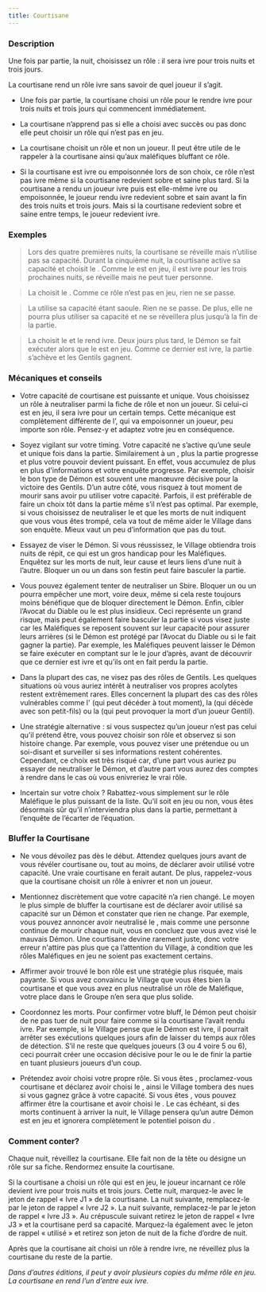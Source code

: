 ```yaml
---
title: Courtisane
---
```



<Role COURTISANE header />

### Description

Une fois par partie, la nuit, choisissez un rôle : il sera ivre pour trois nuits et trois jours.

La courtisane rend un rôle ivre sans savoir de quel joueur il s’agit.

-   Une fois par partie, la courtisane choisi un rôle pour le rendre ivre pour trois nuits et trois jours qui commencent immédiatement.

-   La courtisane n’apprend pas si elle a choisi avec succès ou pas donc elle peut choisir un rôle qui n’est pas en jeu.

-   La courtisane choisit un rôle et non un joueur. Il peut être utile de le rappeler à la courtisane ainsi qu’aux maléfiques bluffant ce rôle.

-   Si la courtisane est ivre ou empoisonnée lors de son choix, ce rôle n’est pas ivre même si la courtisane redevient sobre et saine plus tard. Si la courtisane a rendu un joueur ivre puis est elle-même ivre ou empoisonnée, le joueur rendu ivre redevient sobre et sain avant la fin des trois nuits et trois jours. Mais si la courtisane redevient sobre et saine entre temps, le joueur redevient ivre.

### Exemples

> Lors des quatre premières nuits, la courtisane se réveille mais n’utilise pas sa capacité. Durant la cinquième nuit, la courtisane active sa capacité et choisit le <Role SHABALOTH />. Comme le <Role SHABALOTH /> est en jeu, il est ivre pour les trois prochaines nuits, se réveille mais ne peut tuer personne.

> La <Role COURTISANE /> choisit le <Role ZOMBUUL />. Comme ce rôle n’est pas en jeu, rien ne se passe.

> La <Role COURTISANE /> utilise sa capacité étant saoule. Rien ne se passe. De plus, elle ne pourra plus utiliser sa capacité et ne se réveillera plus jusqu’à la fin de la partie.

> La <Role COURTISANE /> choisit le <Role CONSPIRATEUR /> et le rend ivre. Deux jours plus tard, le Démon se fait exécuter alors que le <Role CONSPIRATEUR /> est en jeu. Comme ce dernier est ivre, la partie s’achève et les Gentils gagnent.

### Mécaniques et conseils

- Votre capacité de courtisane est puissante et unique. Vous choisissez un rôle à neutraliser parmi la fiche de rôle et non un joueur. Si celui-ci est en jeu, il sera ivre pour un certain temps. Cette mécanique est complètement différente de l’<Role EMPOISONNEUR />, qui va empoisonner un joueur, peu importe son rôle. Pensez-y et adaptez votre jeu en conséquence.

- Soyez vigilant sur votre timing. Votre capacité ne s’active qu’une seule et unique fois dans la partie. Similairement à un <Role MERCENAIRE />, plus la partie progresse et plus votre pouvoir devient puissant. En effet, vous accumulez de plus en plus d'informations et votre enquête progresse. Par exemple, choisir le bon type de Démon est souvent une manœuvre décisive pour la victoire des Gentils. D’un autre côté, vous risquez à tout moment de mourir sans avoir pu utiliser votre capacité. Parfois, il est préférable de faire un choix tôt dans la partie même s’il n’est pas optimal. Par exemple, si vous choisissez de neutraliser le <Role PUKKA /> et que les morts de nuit indiquent que vous vous êtes trompé, cela va tout de même aider le Village dans son enquête. Mieux vaut un peu d’information que pas du tout.

- Essayez de viser le Démon. Si vous réussissez, le Village obtiendra trois nuits de répit, ce qui est un gros handicap pour les Maléfiques. Enquêtez sur les morts de nuit, leur cause et leurs liens d’une nuit à l’autre. Bloquer un <Role SHABALOTH /> ou un <Role PO /> dans son festin peut faire basculer la partie.

- Vous pouvez également tenter de neutraliser un Sbire. Bloquer un <Role ASSASSIN /> ou un <Role PARRAIN /> pourra empêcher une mort, voire deux, même si cela reste toujours moins bénéfique que de bloquer directement le Démon. Enfin, cibler l’Avocat du Diable ou le <Role CONSPIRATEUR /> est plus insidieux. Ceci représente un grand risque, mais peut également faire basculer la partie si vous visez juste car les Maléfiques se reposent souvent sur leur capacité pour assurer leurs arrières (si le Démon est protégé par l’Avocat du Diable ou si le <Role CONSPIRATEUR /> fait gagner la partie). Par exemple, les Maléfiques peuvent laisser le Démon se faire exécuter en comptant sur le <Role CONSPIRATEUR /> le jour d’après, avant de découvrir que ce dernier est ivre et qu’ils ont en fait perdu la partie.

- Dans la plupart des cas, ne visez pas des rôles de Gentils. Les quelques situations où vous auriez intérêt à neutraliser vos propres acolytes restent extrêmement rares. Elles concernent la plupart des cas des rôles vulnérables comme l'<Role INVENTEUR /> (qui peut décéder à tout moment), la <Role MAMIE /> (qui décède avec son petit-fils) ou la <Role GITANE /> (qui peut provoquer la mort d’un joueur Gentil).

- Une stratégie alternative : si vous suspectez qu’un joueur n’est pas celui qu’il prétend être, vous pouvez choisir son rôle et observez si son histoire change. Par exemple, vous pouvez viser une prétendue <Role FEMME_DE_CHAMBRE /> ou un soi-disant <Role EXORCISTE /> et surveiller si ses informations restent cohérentes. Cependant, ce choix est très risqué car, d’une part vous auriez pu essayer de neutraliser le Démon, et d’autre part vous aurez des comptes à rendre dans le cas où vous enivreriez le vrai rôle.

- Incertain sur votre choix ? Rabattez-vous simplement sur le rôle Maléfique le plus puissant de la liste. Qu’il soit en jeu ou non, vous êtes désormais sûr qu’il n’interviendra plus dans la partie, permettant à l’enquête de l’écarter de l’équation.

### Bluffer la Courtisane

- Ne vous dévoilez pas dès le début. Attendez quelques jours avant de vous révéler courtisane ou, tout au moins, de déclarer avoir utilisé votre capacité. Une vraie courtisane en ferait autant. De plus, rappelez-vous que la courtisane choisit un rôle à enivrer et non un joueur.

- Mentionnez discrètement que votre capacité n’a rien changé. Le moyen le plus simple de bluffer la courtisane est de déclarer avoir utilisé sa capacité sur un Démon et constater que rien ne change. Par exemple, vous pouvez annoncer avoir neutralisé le <Role PUKKA />, mais comme une personne continue de mourir chaque nuit, vous en concluez que vous avez visé le mauvais Démon. Une courtisane devine rarement juste, donc votre erreur n'attire pas plus que ça l’attention du Village, à condition que les rôles Maléfiques en jeu ne soient pas exactement certains.

- Affirmer avoir trouvé le bon rôle est une stratégie plus risquée, mais payante. Si vous avez convaincu le Village que vous êtes bien la courtisane et que vous avez en plus neutralisé un rôle de Maléfique, votre place dans le Groupe n’en sera que plus solide.

- Coordonnez les morts. Pour confirmer votre bluff, le Démon peut choisir de ne pas tuer de nuit pour faire comme si la courtisane l’avait rendu ivre. Par exemple, si le Village pense que le Démon est ivre, il pourrait arrêter ses exécutions quelques jours afin de laisser du temps aux rôles de détection. S’il ne reste que quelques joueurs (3 ou 4 voire 5 ou 6), ceci pourrait créer une occasion décisive pour le <Role SHABALOTH /> ou le <Role PO /> de finir la partie en tuant plusieurs joueurs d’un coup.

- Prétendez avoir choisi votre propre rôle. Si vous êtes <Role CONSPIRATEUR />, proclamez-vous courtisane et déclarez avoir choisi le <Role CONSPIRATEUR />, ainsi le Village tombera des nues si vous gagnez grâce à votre capacité. Si vous êtes <Role PUKKA />, vous pouvez affirmer être la courtisane et avoir choisi le <Role PUKKA />. Le cas échéant, si des morts continuent à arriver la nuit, le Village pensera qu’un autre Démon est en jeu et ignorera complètement le potentiel poison du <Role PUKKA />.

### Comment conter?

Chaque nuit, réveillez la courtisane. Elle fait non de la tête ou désigne un rôle sur sa fiche. Rendormez ensuite la courtisane.

Si la courtisane a choisi un rôle qui est en jeu, le joueur incarnant ce rôle devient ivre pour trois nuits et trois jours. Cette nuit, marquez-le avec le jeton de rappel « Ivre J1 » de la courtisane. La nuit suivante, remplacez-le par le jeton de rappel « Ivre J2 ». La nuit suivante, remplacez-le par le jeton de rappel « Ivre J3 ». Au crépuscule suivant retirez le jeton de rappel « Ivre J3 » et la courtisane perd sa capacité. Marquez-la également avec le jeton de rappel « utilisé » et retirez son jeton de nuit de la fiche d’ordre de nuit.

Après que la courtisane ait choisi un rôle à rendre ivre, ne réveillez plus la courtisane du reste de la partie.

_Dans d’autres éditions, il peut y avoir plusieurs copies du même rôle en jeu. La courtisane en rend l’un d’entre eux ivre._